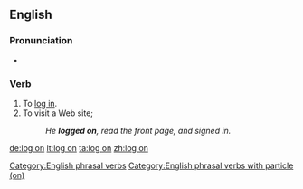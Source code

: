 {{also|logon}}
==English==

===Pronunciation===
* {{audio|en-uk-logon.ogg|Audio (UK)}}

===Verb===
{{en-verb|logs on|logging on|logged on|logged on}}

# To [[log in]].
# To visit a Web site; {{non-gloss definition|1=construed with {{term|to|lang=en}}.}}
#: ''He '''logged on''', read the front page, and signed in.''

[[Category:English phrasal verbs]]
[[Category:English phrasal verbs with particle (on)]]

[[de:log on]]
[[lt:log on]]
[[ta:log on]]
[[zh:log on]]